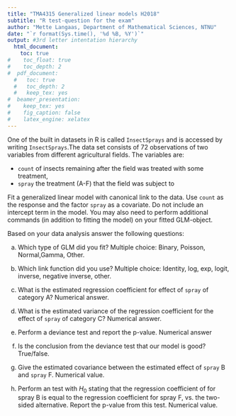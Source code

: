 ```yaml
---
title: "TMA4315 Generalized linear models H2018"
subtitle: "R test-question for the exam"
author: "Mette Langaas, Department of Mathematical Sciences, NTNU"
date: "`r format(Sys.time(), '%d %B, %Y')`"
output: #3rd letter intentation hierarchy
  html_document:
    toc: true
#    toc_float: true
#    toc_depth: 2
#  pdf_document:
  #   toc: true
  #   toc_depth: 2
  #   keep_tex: yes
#  beamer_presentation:
#    keep_tex: yes
#    fig_caption: false
#    latex_engine: xelatex
---
```


One of the built in datasets in R is called `InsectSprays` and is accessed by writing `InsectSprays`.The data set consists of 72 observations of two variables from different agricultural fields. The variables are:

* `count` of insects remaining after the field was treated with some treatment,
* `spray` the treatment (A-F) that the field was subject to

Fit a generalized linear model with canonical link to the data. Use `count` as the response and the factor `spray` as a covariate. Do not include an intercept term in the model. You may also need to perform additional commands (in addition to fitting the model) on your fitted GLM-object.

Based on your data analysis answer the following questions:

a) Which type of GLM did you fit? Multiple choice: Binary, Poisson, Normal,Gamma, Other.

b) Which link function did you use? Multiple choice: Identity, log, exp, logit, inverse, negative inverse, other.

c) What is the estimated regression coefficient for effect of `spray` of category A? Numerical answer.

d) What is the estimated variance of the regression coefficient for the effect of `spray` of category C? Numerical answer.

e) Perform a deviance test and report the p-value. Numerical answer

f) Is the conclusion from the deviance test that our model is good? True/false.

g) Give the estimated covariance between the estimated effect of `spray` B and `spray` F. Numerical value.

h) Perform an test with $H_0$ stating that the regression coefficient of for spray B is equal to the regression coefficient for spray F, vs. the two-sided alternative. Report the p-value from this test. Numerical value.
